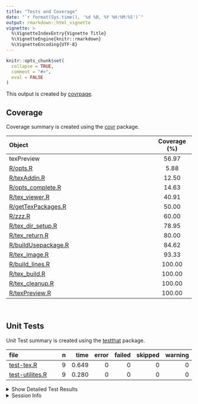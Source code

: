 ```yaml
---
title: "Tests and Coverage"
date: "`r format(Sys.time(), '%d %B, %Y %H:%M:%S')`"
output: rmarkdown::html_vignette
vignette: >
  %\VignetteIndexEntry{Vignette Title}
  %\VignetteEngine{knitr::rmarkdown}
  %\VignetteEncoding{UTF-8}
---
```

  
```r
knitr::opts_chunk$set(
  collapse = TRUE,
  comment = "#>",
  eval = FALSE
)
```

<!--- Placeholder for tests/README.md Do Not Edit--->
This output is created by
[covrpage](https://github.com/yonicd/covrpage).

## Coverage

Coverage summary is created using the
[covr](https://github.com/r-lib/covr) package.

| Object                                        | Coverage (%) |
| :-------------------------------------------- | :----------: |
| texPreview                                    |    56.97     |
| [R/opts.R](https://github.com/metrumresearchgroup/texPreview/tree/check_tex_pkgs/R/opts.R)                       |     5.88     |
| [R/texAddin.R](https://github.com/metrumresearchgroup/texPreview/tree/check_tex_pkgs/R/texAddin.R)               |    12.50     |
| [R/opts\_complete.R](https://github.com/metrumresearchgroup/texPreview/tree/check_tex_pkgs/R/opts_complete.R)    |    14.63     |
| [R/tex\_viewer.R](https://github.com/metrumresearchgroup/texPreview/tree/check_tex_pkgs/R/tex_viewer.R)          |    40.91     |
| [R/getTexPackages.R](https://github.com/metrumresearchgroup/texPreview/tree/check_tex_pkgs/R/getTexPackages.R)   |    50.00     |
| [R/zzz.R](https://github.com/metrumresearchgroup/texPreview/tree/check_tex_pkgs/R/zzz.R)                         |    60.00     |
| [R/tex\_dir\_setup.R](https://github.com/metrumresearchgroup/texPreview/tree/check_tex_pkgs/R/tex_dir_setup.R)   |    78.95     |
| [R/tex\_return.R](https://github.com/metrumresearchgroup/texPreview/tree/check_tex_pkgs/R/tex_return.R)          |    80.00     |
| [R/buildUsepackage.R](https://github.com/metrumresearchgroup/texPreview/tree/check_tex_pkgs/R/buildUsepackage.R) |    84.62     |
| [R/tex\_image.R](https://github.com/metrumresearchgroup/texPreview/tree/check_tex_pkgs/R/tex_image.R)            |    93.33     |
| [R/build\_lines.R](https://github.com/metrumresearchgroup/texPreview/tree/check_tex_pkgs/R/build_lines.R)        |    100.00    |
| [R/tex\_build.R](https://github.com/metrumresearchgroup/texPreview/tree/check_tex_pkgs/R/tex_build.R)            |    100.00    |
| [R/tex\_cleanup.R](https://github.com/metrumresearchgroup/texPreview/tree/check_tex_pkgs/R/tex_cleanup.R)        |    100.00    |
| [R/texPreview.R](https://github.com/metrumresearchgroup/texPreview/tree/check_tex_pkgs/R/texPreview.R)           |    100.00    |

<br>

## Unit Tests

Unit Test summary is created using the
[testthat](https://github.com/r-lib/testthat)
package.

| file                                        | n |  time | error | failed | skipped | warning |
| :------------------------------------------ | -: | ----: | ----: | -----: | ------: | ------: |
| [test-tex.R](https://github.com/metrumresearchgroup/texPreview/tree/check_tex_pkgs/tests/testthat/test-tex.R)           | 9 | 0.649 |     0 |      0 |       0 |       0 |
| [test-utilites.R](https://github.com/metrumresearchgroup/texPreview/tree/check_tex_pkgs/tests/testthat/test-utilites.R) | 9 | 0.280 |     0 |      0 |       0 |       0 |

<details closed>

<summary> Show Detailed Test Results
</summary>

| file                                            | context                      | test                                              | status | n |  time |
| :---------------------------------------------- | :--------------------------- | :------------------------------------------------ | :----- | -: | ----: |
| [test-tex.R](https://github.com/metrumresearchgroup/texPreview/tree/check_tex_pkgs/tests/testthat/test-tex.R#L33)           | core tex function            | porting to tex: files generated                   | PASS   | 1 | 0.002 |
| [test-tex.R](https://github.com/metrumresearchgroup/texPreview/tree/check_tex_pkgs/tests/testthat/test-tex.R#L37)           | core tex function            | porting to tex: class of output                   | PASS   | 1 | 0.001 |
| [test-tex.R](https://github.com/metrumresearchgroup/texPreview/tree/check_tex_pkgs/tests/testthat/test-tex.R#L51)           | core tex function            | porting to tex no filedir: no files generated     | PASS   | 1 | 0.002 |
| [test-tex.R](https://github.com/metrumresearchgroup/texPreview/tree/check_tex_pkgs/tests/testthat/test-tex.R#L55)           | core tex function            | porting to tex no filedir: class of output        | PASS   | 1 | 0.002 |
| [test-tex.R](https://github.com/metrumresearchgroup/texPreview/tree/check_tex_pkgs/tests/testthat/test-tex.R#L69)           | core tex function            | keep pdf as an output: files generated            | PASS   | 1 | 0.002 |
| [test-tex.R](https://github.com/metrumresearchgroup/texPreview/tree/check_tex_pkgs/tests/testthat/test-tex.R#L73)           | core tex function            | keep pdf as an output: class of output            | PASS   | 1 | 0.001 |
| [test-tex.R](https://github.com/metrumresearchgroup/texPreview/tree/check_tex_pkgs/tests/testthat/test-tex.R#L88)           | core tex function            | html output: return magick object                 | PASS   | 1 | 0.634 |
| [test-tex.R](https://github.com/metrumresearchgroup/texPreview/tree/check_tex_pkgs/tests/testthat/test-tex.R#L103)          | core tex function            | use svg device: check if file created             | PASS   | 1 | 0.003 |
| [test-tex.R](https://github.com/metrumresearchgroup/texPreview/tree/check_tex_pkgs/tests/testthat/test-tex.R#L131)          | core tex function            | tex lines directly input: validate benchmark      | PASS   | 1 | 0.002 |
| [test-utilites.R](https://github.com/metrumresearchgroup/texPreview/tree/check_tex_pkgs/tests/testthat/test-utilites.R#L8)  | utility functions of package | build usepackage call: basic call                 | PASS   | 1 | 0.002 |
| [test-utilites.R](https://github.com/metrumresearchgroup/texPreview/tree/check_tex_pkgs/tests/testthat/test-utilites.R#L12) | utility functions of package | build usepackage call: check library is installed | PASS   | 1 | 0.128 |
| [test-utilites.R](https://github.com/metrumresearchgroup/texPreview/tree/check_tex_pkgs/tests/testthat/test-utilites.R#L16) | utility functions of package | build usepackage call: add options                | PASS   | 1 | 0.001 |
| [test-utilites.R](https://github.com/metrumresearchgroup/texPreview/tree/check_tex_pkgs/tests/testthat/test-utilites.R#L20) | utility functions of package | build usepackage call: use bad library name       | PASS   | 1 | 0.132 |
| [test-utilites.R](https://github.com/metrumresearchgroup/texPreview/tree/check_tex_pkgs/tests/testthat/test-utilites.R#L39) | utility functions of package | build usepackage multiple calls: class            | PASS   | 1 | 0.001 |
| [test-utilites.R](https://github.com/metrumresearchgroup/texPreview/tree/check_tex_pkgs/tests/testthat/test-utilites.R#L43) | utility functions of package | build usepackage multiple calls: dimension        | PASS   | 1 | 0.002 |
| [test-utilites.R](https://github.com/metrumresearchgroup/texPreview/tree/check_tex_pkgs/tests/testthat/test-utilites.R#L57) | utility functions of package | find packages: check class                        | PASS   | 2 | 0.002 |
| [test-utilites.R](https://github.com/metrumresearchgroup/texPreview/tree/check_tex_pkgs/tests/testthat/test-utilites.R#L73) | utility functions of package | empty call to addin: cause addin to crash         | PASS   | 1 | 0.012 |

</details>

<details>

<summary> Session Info </summary>

| Field    | Value                               |
| :------- | :---------------------------------- |
| Version  | R version 3.5.1 (2018-07-02)        |
| Platform | x86\_64-apple-darwin15.6.0 (64-bit) |
| Running  | macOS High Sierra 10.13.6           |
| Language | en\_US                              |
| Timezone | America/New\_York                   |

| Package  | Version    |
| :------- | :--------- |
| testthat | 2.0.0.9000 |
| covr     | 3.2.0      |
| covrpage | 0.0.61     |

</details>

<!--- Final Status : pass --->
